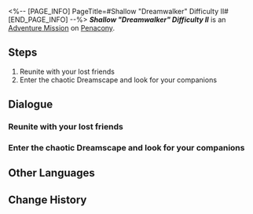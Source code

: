 <%-- [PAGE_INFO]
PageTitle=#Shallow "Dreamwalker" Difficulty II#
[END_PAGE_INFO] --%>
{{Stub|Dialogue.}}
{{Mission Infobox
|id            = 8020202
|title         = 
|image         = <!--Mission Shallow "Dreamwalker" Difficulty II.png-->
|type          = Adventure
|event_name    = 
|chapter       = 
|requirements  = {{subst:void|<!--Unknown: {"Type":"Manual"}-->}}
|summary       = <!--official mission summary from Fate's Atlas-->
|characters    = Trailblazer; Your Cellmate
|startLocation = [[Penacony]] - [[Shallow "Dreamwalker" Difficulty II]]
|world         = Penacony
|area          = Shallow "Dreamwalker" Difficulty II
|prev          = 
|next          = 
|rewards       = 
}}
'''''Shallow "Dreamwalker" Difficulty II''''' is an [[Adventure Mission]] on [[Penacony]].

==Steps==
# Reunite with your lost friends
# Enter the chaotic Dreamscape and look for your companions

<!--
==Gameplay Notes==

--><!--
==Trial Character==

-->
==Dialogue==
{{Stub Dialogue}}
===Reunite with your lost friends{{subst:void|<!--802020202-->}}===
{{Mission Description|type=adventure|location=Shallow "Dreamwalker" Difficulty II|The chaotic Dreamscape has swept away your companions. You have to delve into the dream to reunite with your lost companions.}}
{{Dialogue Start}}
:{{tx}}
{{Dialogue End}}

===Enter the chaotic Dreamscape and look for your companions{{subst:void|<!--802020201-->}}===
{{Dialogue Start}}
:{{tx}}
{{Dialogue End}}

==Other Languages==
{{Other Languages
|en   = Shallow "Dreamwalker" Difficulty II
|zhs  = 浅层「梦客漫步」难度II
|zht  = 淺層「夢客漫步」難度II
|ja   = 表層夢境「ドリームウォーク」難易度II
|ko   = 얕은 층 「꿈꾸는 자의 산책」 난이도 II
|es   = Sonambulismo superficial, dificultad&nbsp;II
|fr   = Surface&nbsp;: «&nbsp;Marche-rêve&nbsp;» difficulté&nbsp;II
|ru   = Верхний мир: Сновидец II
|th   = "ย่างก้าวของคนช่างฝัน" ชั้นตื้น ระดับความยาก II
|vi   = "Khách Mộng Dạo Bước" Tầng Cạn - Độ Khó II
|de   = Seicht „Traumwandler“ Schwierigkeitsgrad II
|id   = "Pejalan Mimpi" yang Dangkal: Tingkat Kesulitan II
|pt   = "Caminhante dos Sonhos" Raso Dificuldade II
}}

==Change History==
{{Change History|2.0}}
